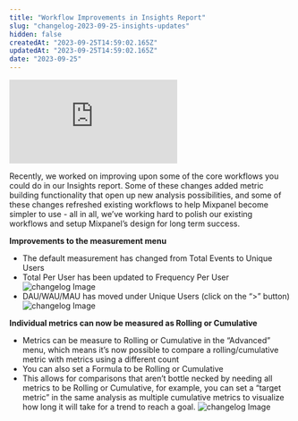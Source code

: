 ```yaml
---
title: "Workflow Improvements in Insights Report"
slug: "changelog-2023-09-25-insights-updates"
hidden: false
createdAt: "2023-09-25T14:59:02.165Z"
updatedAt: "2023-09-25T14:59:02.165Z"
date: "2023-09-25"
---
```

<div style={{position: 'relative', 'padding-bottom': '64.90384615384616%', height: 0}}>
    <iframe src="https://www.loom.com/embed/f0d467f6b10247838f2edac6e8e4fca4"
        frameborder="0"
        webkitallowfullscreen mozallowfullscreen allowfullscreen
        style={{position: 'absolute', 'top': 0, 'left': 0, 'width': '100%', 'height': '100%'}}>
    </iframe>
</div>

Recently, we worked on improving upon some of the core workflows you could do in our Insights report. Some of these changes added metric building functionality that open up new analysis possibilities, and some of these changes refreshed existing workflows to help Mixpanel become simpler to use - all in all, we’ve working hard to polish our existing workflows and setup Mixpanel’s design for long term success. 

**Improvements to the measurement menu**
- The default measurement has changed from Total Events to Unique Users
- Total Per User has been updated to Frequency Per User
![changelog Image](/insightsmeasurementmenu1.png)
- DAU/WAU/MAU has moved under Unique Users (click on the “>” button)
![changelog Image](/insightsmeasurementmenu2.png)

**Individual metrics can now be measured as Rolling or Cumulative**
- Metrics can be measure to Rolling or Cumulative in the “Advanced” menu, which means it’s now possible to compare a rolling/cumulative metric with metrics using a different count
- You can also set a Formula to be Rolling or Cumulative
- This allows for comparisons that aren’t bottle necked by needing all metrics to be Rolling or Cumulative, for example, you can set a “target metric” in the same analysis as multiple cumulative metrics to visualize how long it will take for a trend to reach a goal.
![changelog Image](/rollingcumulative.png)

